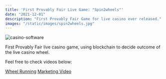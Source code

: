```yaml
---
title: 'First Provably Fair Live Game: "Spin2wheels"'
date: "2021-12-01"
description: "First Provably Fair Game for live casino ever released."
images: "/static/images/spin2wheels.jpg"
---
```


![casino-software](/static/images/spin2wheel_dev.jpg)

First Provably Fair live casino game, using blockchain to decide outcome of the live casino wheel.

Feel free to check videos below:


[Wheel Running](https://www.youtube.com/shorts/d9d5R55KjUs)
[Marketing Video](https://youtu.be/OQxhB-P_djY)
